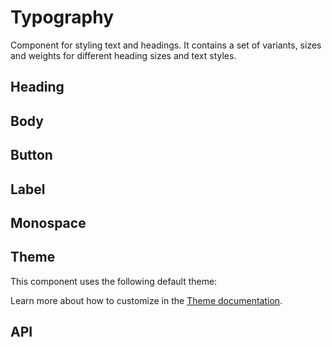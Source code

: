
# Typography
Component for styling text and headings. It contains a set of variants, sizes and weights for different heading sizes and text styles.

## Heading

<StoryRenderer path="components/Typography.story.tsx" name="Heading" storybookKey="components-typography--heading" />

## Body
<StoryRenderer path="components/Typography.story.tsx" name="Body" storybookKey="components-typography--body" />

## Button
<StoryRenderer path="components/Typography.story.tsx" name="Button" storybookKey="components-typography--button" />

## Label
<StoryRenderer path="components/Typography.story.tsx" name="Label" storybookKey="components-typography--label" />

## Monospace
<StoryRenderer path="components/Typography.story.tsx" name="Monospace" storybookKey="components-typography--monospace" />

## Theme
This component uses the following default theme:

<ThemeRender name="typography" />

Learn more about how to customize in the [Theme documentation](/docs/theme/getting-started).

## API
<PropsTable name="Typography" />
